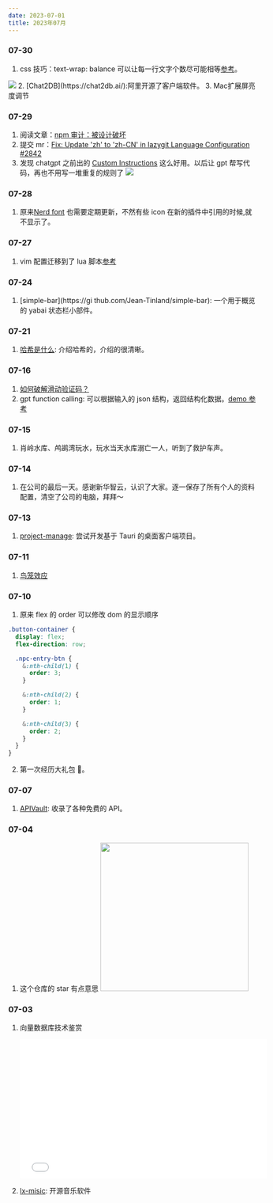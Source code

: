 ```yaml
---
date: 2023-07-01
title: 2023年07月
---
```


### 07-30

1. css 技巧：text-wrap: balance 可以让每一行文字个数尽可能相等[参考](https://www.zhangxinxu.com/wordpress/2023/07/css-text-wrap-balance/)。

<Image src="https://raw.githubusercontent.com/smile618/imgs/main/static202307300917809.png" />
2. [Chat2DB](https://chat2db.ai/):阿里开源了客户端软件。
<Badge github="https://github.com/chat2db/Chat2DB" />
3. Mac扩展屏亮度调节
<Badge github="https://github.com/MonitorControl/MonitorControl" />

### 07-29

1. 阅读文章：[npm 审计：被设计破坏](https://overreacted.io/npm-audit-broken-by-design/)
2. 提交 mr：[Fix: Update 'zh' to 'zh-CN' in lazygit Language Configuration #2842](https://github.com/jesseduffield/lazygit/pull/2842)
3. 发现 chatgpt 之前出的 [Custom Instructions](https://openai.com/blog/custom-instructions-for-chatgpt) 这么好用。以后让 gpt 帮写代码，再也不用写一堆重复的规则了
   <Image src="https://raw.githubusercontent.com/smile618/imgs/main/static202307292310310.png" />

### 07-28

1. 原来[Nerd font](../docs/files/Nerd-font.mdx) 也需要定期更新，不然有些 icon 在新的插件中引用的时候,就不显示了。

### 07-27

1. vim 配置迁移到了 lua 脚本[参考](https://github.com/theniceboy/nvim)

### 07-24

1. [simple-bar](https://gi thub.com/Jean-Tinland/simple-bar): 一个用于概览的 yabai 状态栏小部件。<Badge github="https://github.com/Jean-Tinland/simple-bar" />

### 07-21

1. [哈希是什么](https://samwho.dev/hashing/): 介绍哈希的，介绍的很清晰。<Badge rate="5" />

### 07-16

1. [如何破解滑动验证码？](https://mp.weixin.qq.com/s/iK_JkVRrh5vIRBjnQbDOyw)
2. gpt function calling: 可以根据输入的 json 结构，返回结构化数据。[demo 参考](https://github.com/mefengl/vscode-i-dont-care-about-commit-message/blob/main/src/extension.ts)

### 07-15

1. 肖岭水库、鸬鹚湾玩水，玩水当天水库溺亡一人，听到了救护车声。

### 07-14

1. 在公司的最后一天。感谢新华智云，认识了大家。逐一保存了所有个人的资料配置，清空了公司的电脑，拜拜～

### 07-13

1. [project-manage](https://github.com/try-to-fly/project-manage): 尝试开发基于 Tauri 的桌面客户端项目。<Badge github="https://github.com/try-to-fly/project-manage" />

### 07-11

1. [鸟笼效应](https://zhuanlan.zhihu.com/p/111806929)

### 07-10

1. 原来 flex 的 order 可以修改 dom 的显示顺序

```scss
.button-container {
  display: flex;
  flex-direction: row;

  .npc-entry-btn {
    &:nth-child(1) {
      order: 3;
    }

    &:nth-child(2) {
      order: 1;
    }

    &:nth-child(3) {
      order: 2;
    }
  }
}
```

2. 第一次经历大礼包 🎁。

### 07-07

1. [APIVault](https://apivault.dev/): 收录了各种免费的 API。<Badge github="https://github.com/Exifly/ApiVault" />

### 07-04

1. 这个仓库的 star 有点意思
   <Image
     width="300px"
     src="https://raw.githubusercontent.com/smile618/imgs/main/static202307041749572.png"
   />

### 07-03

1.  向量数据库技术鉴赏

    <iframe
      src="//player.bilibili.com/player.html?aid=657871684&bvid=BV11a4y1c7SW&cid=1180306684&page=1"
      scrolling="no"
      border="0"
      frameborder="no"
      framespacing="0"
      allowfullscreen="true"
      width="500px"
      height="282px"
    ></iframe>

2.  [lx-misic](https://github.com/lyswhut/lx-music-desktop): 开源音乐软件